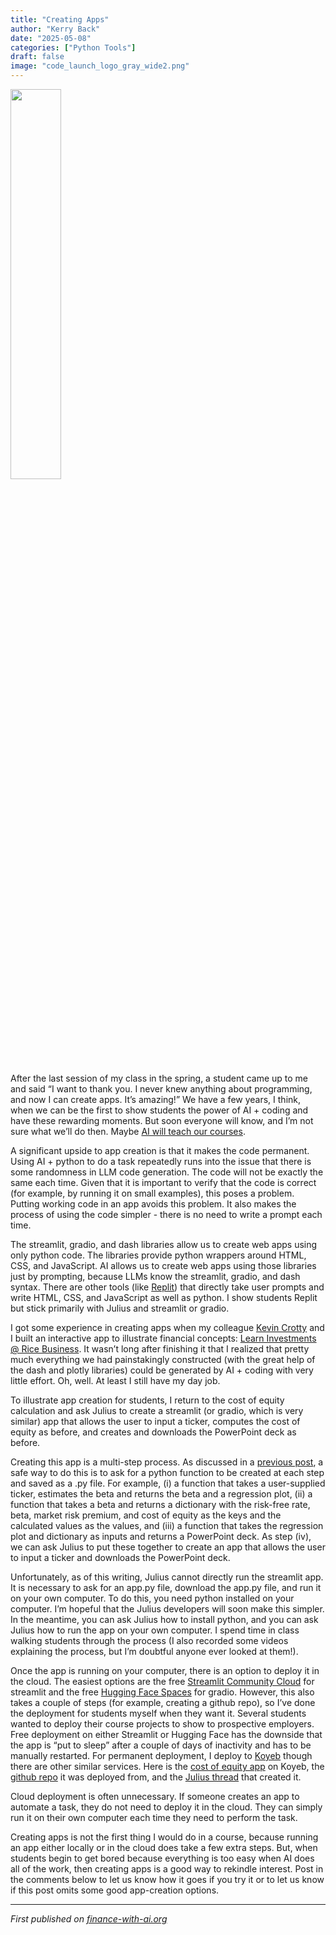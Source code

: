 ```yaml
---
title: "Creating Apps"
author: "Kerry Back"
date: "2025-05-08"
categories: ["Python Tools"]
draft: false
image: "code_launch_logo_gray_wide2.png"  
---
```


![](code_launch_logo_gray_wide2.png){width=40% fig-align="center"}

After the last session of my class in the spring, a student came up to me and said "I want to thank you.  I never knew anything about programming, and now I can create apps.  It's amazing!"  We have a few years, I think, when we can be the first to show students the power of AI + coding and have these rewarding moments.  But soon everyone will know, and I'm not sure what we'll do then.  Maybe [AI will teach our courses](https://www.chronicle.com/article/are-you-ready-for-the-ai-university).

A significant upside to app creation is that it makes the code permanent.  Using AI + python to do a task repeatedly runs into the issue that there is some randomness in LLM code generation.  The code will not be exactly the same each time.  Given that it is important to verify that the code is correct (for example, by running it on small examples), this poses a problem.  Putting working code in an app avoids this problem.  It also makes the process of using the code simpler - there is no need to write a prompt each time.

The streamlit, gradio, and dash libraries allow us to create web apps using only python code.  The libraries provide python wrappers around  HTML, CSS, and JavaScript.  AI allows us to create web apps using those libraries just by prompting, because LLMs know the streamlit, gradio, and dash syntax.  There are other tools (like [Replit](https://replit.com/)) that directly take user prompts and write HTML, CSS, and JavaScript as well as python.  I show students Replit but stick primarily with Julius and streamlit or gradio.

I got some experience in creating apps when my colleague [Kevin Crotty](https://kevin-crotty.com/) and I built an interactive app to illustrate financial concepts: [Learn Investments @ Rice Business](learn-investments.rice-business.org).  It wasn't long after finishing it that I realized that pretty much everything we had painstakingly constructed (with the great help of the dash and plotly libraries) could be generated by AI + coding with very little effort.  Oh, well.  At least I still have my day job. 

To illustrate app creation for students, I return to the cost of equity calculation and ask Julius to create a streamlit (or gradio, which is very similar) app that allows the user to input a ticker, computes the cost of equity as before, and creates and downloads the PowerPoint deck as before.  

Creating this app is a multi-step process.  As discussed in a [previous post](https://finance-with-ai.org/posts/04-prompts/), a safe way to do this is to ask for a python function to be created at each step and saved as a .py file.  For example, (i) a function that takes a user-supplied ticker, estimates the beta and returns the beta and a regression plot, (ii) a function that takes a beta and returns a dictionary with the risk-free rate, beta, market risk premium, and cost of equity as the keys and the calculated values as the values, and (iii) a function that takes the regression plot and dictionary as inputs and returns a PowerPoint deck.  As step (iv), we can ask Julius to put these together to create an app that allows the user to input a ticker and downloads the PowerPoint deck.

Unfortunately, as of this writing, Julius cannot directly run the streamlit app.  It is necessary to ask for an app.py file, download the app.py file, and run it on your own computer.  To do this, you need python installed on your computer.  I'm hopeful that the Julius developers will soon make this simpler.  In the meantime, you can ask Julius how to install python, and you can ask Julius how to run the app on your own computer.  I spend time in class walking students through the process (I also recorded some videos explaining the process, but I'm doubtful anyone ever looked at them!).  

Once the app is running on your computer, there is an option to deploy it in the cloud.  The easiest options are the free [Streamlit Community Cloud](https://streamlit.io/cloud) for streamlit and the free [Hugging Face Spaces](https://huggingface.co/spaces) for gradio.  However, this also takes a couple of steps (for example, creating a github repo), so I've done the deployment for students myself when they want it.  Several students wanted to deploy their course projects to show to prospective employers.  Free deployment on either Streamlit or Hugging Face has the downside that the app is "put to sleep" after a couple of days of inactivity and has to be manually restarted.  For permanent deployment, I deploy to [Koyeb](https://www.koyeb.com/docs/deploy/streamlit) though there are other similar services.  Here is the [cost of equity app](https://costofequity.koyeb.app/) on Koyeb, the [github repo](https://github.com/finance-with-ai/streamlit-cost-equity) it was deployed from, and the [Julius thread](https://julius.ai/s/9ac52a0d-669c-47b0-a4f0-40d370e3ad35) that created it.

Cloud deployment is often unnecessary.  If someone creates an app to automate a task, they do not need to deploy it in the cloud. They can simply run it on their own computer each time they need to perform the task.  

Creating apps is not the first thing I would do in a course, because running an app either locally or in the cloud does take a few extra steps.  But, when students begin to get bored because everything is too easy when AI does all of the work, then creating apps is a good way to rekindle interest.  Post in the comments below to let us know how it goes if you try it or to let us know if this post omits some good app-creation options.

---

*First published on [finance-with-ai.org](https://finance-with-ai.org)* 



